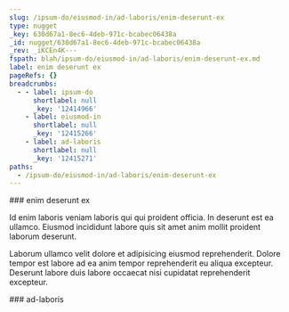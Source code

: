 ```yaml
---
slug: /ipsum-do/eiusmod-in/ad-laboris/enim-deserunt-ex
type: nugget
_key: 630d67a1-8ec6-4deb-971c-bcabec06438a
_id: nugget/630d67a1-8ec6-4deb-971c-bcabec06438a
_rev: _iKCEn4K---
fspath: blah/ipsum-do/eiusmod-in/ad-laboris/enim-deserunt-ex.md
label: enim deserunt ex
pageRefs: {}
breadcrumbs:
  - - label: ipsum-do
      shortlabel: null
      _key: '12414966'
    - label: eiusmod-in
      shortlabel: null
      _key: '12415266'
    - label: ad-laboris
      shortlabel: null
      _key: '12415271'
paths:
  - /ipsum-do/eiusmod-in/ad-laboris/enim-deserunt-ex
---
```


<NuggetArea>
<Nugget slug="/ipsum-do/eiusmod-in/ad-laboris/enim-deserunt-ex" type="nugget" _key="630d67a1-8ec6-4deb-971c-bcabec06438a" _id="nugget/630d67a1-8ec6-4deb-971c-bcabec06438a" _rev="_iKCEn4K---" fspath="blah/ipsum-do/eiusmod-in/ad-laboris/enim-deserunt-ex.md" label="enim deserunt ex" paths="/ipsum-do/eiusmod-in/ad-laboris/enim-deserunt-ex">
<NuggetBody>
### enim deserunt ex

Id enim laboris veniam laboris qui qui proident officia. In deserunt est ea ullamco. Eiusmod incididunt labore quis sit amet anim mollit proident laborum deserunt.

Laborum ullamco velit dolore et adipisicing eiusmod reprehenderit. Dolore tempor est labore ad ea anim tempor reprehenderit eu aliqua excepteur. Deserunt labore duis labore occaecat nisi cupidatat reprehenderit excepteur.

</NuggetBody>
<Breadcrumbs>
<Crumbs>
<Crumb _key="12414966" label="ipsum-do" /><Crumb _key="12415266" label="eiusmod-in" /><Crumb _key="12415271" label="ad-laboris" />
</Crumbs>
</Breadcrumbs>
</Nugget>

<NuggetsInbound>
</NuggetsInbound>
<NuggetsOutbound>
</NuggetsOutbound>
</NuggetArea>
<PassagesInbound>
<Passage direction="inbound" type="passage" _key="12415271" _id="passage/12415271" _rev="_iKCEn4G--_" label="ad-laboris" passage="ad-laboris" fspath="blah/ipsum-do/eiusmod-in/ad-laboris" paths="/ipsum-do/eiusmod-in/ad-laboris" slug="/ipsum-do/eiusmod-in/ad-laboris">
<NuggetBody>
### ad-laboris

</NuggetBody>
<Breadcrumbs>
<Crumbs>
<Crumb _key="12414966" label="ipsum-do" /><Crumb _key="12415266" label="eiusmod-in" />
</Crumbs>
</Breadcrumbs>
</Passage>

</PassagesInbound>
<PassagesOutbound>
</PassagesOutbound>